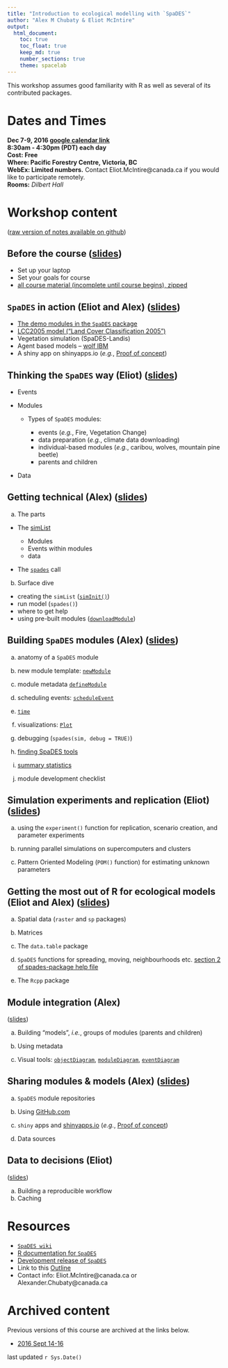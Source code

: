 ```yaml
---
title: "Introduction to ecological modelling with `SpaDES`"
author: "Alex M Chubaty & Eliot McIntire"
output:
  html_document: 
    toc: true
    toc_float: true
    keep_md: true
    number_sections: true
    theme: spacelab
---
```


This workshop assumes good familiarity with R as well as several of its contributed packages.

# Dates and Times

**Dec 7-9, 2016 [google calendar link](https://calendar.google.com/calendar/event?action=TEMPLATE&tmeid=MzFvcDA5MmI3dDJhMDQxYTE4MzZpZDVuNW8gZWxpb3RtY2ludGlyZUBt&tmsrc=eliotmcintire%40gmail.com)**  
**8:30am - 4:30pm (PDT) each day**  
**Cost: Free**  
**Where: Pacific Forestry Centre, Victoria, BC**  
**WebEx: Limited numbers.** Contact Eliot.McIntire@canada.ca if you would like to participate remotely.  
**Rooms:** *Dilbert Hall*  

# Workshop content 

([raw version of notes available on github](https://github.com/PredictiveEcology/workshops/tree/master/SpaDES_intro))

## Before the course ([slides](http://Rpubs.com/PredictiveEcology/SpaDES-intro-00-prerequisites))

- Set up your laptop
- Set your goals for course
- [all course material (incomplete until course begins), zipped](https://github.com/PredictiveEcology/workshops/raw/master/SpaDES_intro.zip)

## `SpaDES` in action (Eliot and Alex) ([slides](http://Rpubs.com/PredictiveEcology/SpaDES-Intro-01-spades-in-action))

- [The demo modules in the `SpaDES` package](https://github.com/PredictiveEcology/SpaDES/blob/master/inst/sampleModules/SpaDES_sampleModules/SpaDES_sampleModules.Rmd)
- [LCC2005 model ("Land Cover Classification 2005")](http://htmlpreview.github.io/?https://github.com/PredictiveEcology/SpaDES-modules/blob/master/modules/LCC2005/LCC2005.html)
- Vegetation simulation (SpaDES-Landis)
- Agent based models – [wolf IBM](http://htmlpreview.github.io/?https://github.com/PredictiveEcology/SpaDES-modules/blob/master/modules/wolfAlps/wolfAlps.html)
- A shiny app on shinyapps.io (*e.g.*, [Proof of concept](https://spades.shinyapps.io/ForestChange_ProofOfConcept/))

## Thinking the `SpaDES` way (Eliot) ([slides](http://Rpubs.com/PredictiveEcology/SpaDES-Intro-02-thinking-the-spades-way))

- Events

- Modules

  - Types of `SpaDES` modules:

    - events (*e.g.*, Fire, Vegetation Change)
    - data preparation (*e.g.*, climate data downloading)
    - individual-based modules (*e.g.*, caribou, wolves, mountain pine beetle)
    - parents and children

- Data

## Getting technical (Alex) ([slides](http://Rpubs.com/PredictiveEcology/SpaDES-Intro-03-getting-technical))
    
a. The parts
    
  - The [simList](http://www.rdocumentation.org/packages/SpaDES/versions/1.3.1/topics/.simList-class)
    
    - Modules
    - Events within modules
    - data
        
  - The [`spades`](http://www.rdocumentation.org/packages/SpaDES/versions/1.3.1/topics/spades) call

    
b. Surface dive
    
  - creating the `simList` ([`simInit()`](http://www.rdocumentation.org/packages/SpaDES/versions/1.3.1/topics/simInit))
  - run model (`spades()`)
  - where to get help
  - using pre-built modules ([`downloadModule`]((http://www.rdocumentation.org/packages/SpaDES/versions/1.3.1/topics/downloadModule)))
        

## Building `SpaDES` modules (Alex) ([slides](http://Rpubs.com/PredictiveEcology/SpaDES-Intro-04-modules))
    
a. anatomy of a `SpaDES` module
    
b. new module template: [`newModule`](http://www.rdocumentation.org/packages/SpaDES/versions/1.3.1/topics/newModule)
    
c. module metadata [`defineModule`](http://www.rdocumentation.org/packages/SpaDES/versions/1.3.1/topics/defineModule)
    
d. scheduling events: [`scheduleEvent`](http://www.rdocumentation.org/packages/SpaDES/versions/1.3.1/topics/scheduleEvent)
    
e. [`time`](http://www.rdocumentation.org/packages/SpaDES/versions/1.3.1/topics/time)
    
f. visualizations: [`Plot`](http://www.rdocumentation.org/packages/SpaDES/versions/1.3.1/topics/Plot)
    
g. debugging (`spades(sim, debug = TRUE)`)
    
h. [finding SpaDES tools](http://www.rdocumentation.org/packages/SpaDES/versions/1.3.1/topics/spades-package)
    
i. [summary statistics](https://github.com/PredictiveEcology/SpaDES/wiki/Summary-statistics-in-simulations)
    
j. module development checklist

## Simulation experiments and replication (Eliot) ([slides](http://Rpubs.com/PredictiveEcology/SpaDES-Intro-05-simulation-experiments-replication))
    
a. using the `experiment()` function for replication, scenario creation, and parameter experiments
    
b. running parallel simulations on supercomputers and clusters
    
c. Pattern Oriented Modeling (`POM()` function) for estimating unknown parameters

## Getting the most out of R for ecological models (Eliot and Alex) ([slides](http://Rpubs.com/PredictiveEcology/SpaDES-Intro-06-getting-most-out-of-r))

    
a. Spatial data (`raster` and `sp` packages)
    
b. Matrices
    
c. The `data.table` package
    
d. `SpaDES` functions for spreading, moving, neighbourhoods etc. [section 2 of spades-package help file](http://www.rdocumentation.org/packages/SpaDES/versions/1.3.1/topics/spades-package)
    
e. The `Rcpp` package
    
## Module integration (Alex)
([slides](http://Rpubs.com/PredictiveEcology/SpaDES-Intro-07-module-integration))
    
a. Building "models", *i.e.*, groups of modules (parents and children)
    
b. Using metadata
    
c. Visual tools: [`objectDiagram`](http://www.rdocumentation.org/packages/SpaDES/versions/1.3.1/topics/objectDiagram), [`moduleDiagram`](http://www.rdocumentation.org/packages/SpaDES/versions/1.3.1/topics/moduleDiagram), [`eventDiagram`](http://www.rdocumentation.org/packages/SpaDES/versions/1.3.1/topics/eventDiagram)

## Sharing modules & models (Alex) ([slides](http://Rpubs.com/PredictiveEcology/SpaDES-Intro-08-sharing-modules))
    
a. `SpaDES` module repositories
    
b. Using [GitHub.com](https://github.com)
    
c. `shiny` apps and [shinyapps.io](http://www.shinyapps.io/) (*e.g.*, [Proof of concept](https://spades.shinyapps.io/ForestChange_ProofOfConcept/))
    
d. Data sources

## Data to decisions (Eliot)
([slides](http://Rpubs.com/PredictiveEcology/SpaDES-Intro-09-workflow))

a. Building a reproducible workflow
b. Caching

# Resources

- [`SpaDES wiki`](https://github.com/PredictiveEcology/SpaDES/wiki)
- [R documentation for `SpaDES`](http://www.rdocumentation.org/packages/SpaDES/versions/1.3.1)
- [Development release of `SpaDES`](https://github.com/PredictiveEcology/SpaDES/tree/development)
- Link to this [Outline](http://Rpubs.com/PredictiveEcology/SpaDES-Intro-Outline)
- Contact info: Eliot.McIntire@canada.ca or Alexander.Chubaty@canada.ca

# Archived content

Previous versions of this course are archived at the links below.

- [2016 Sept 14-16](http://rpubs.com/PredictiveEcology/Archives-Sept16-Outline)

last updated `r Sys.Date()`
